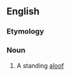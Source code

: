 ==English==

===Etymology===
{{suffix|absist|ence}}

===Noun===
{{en-noun}}

# {{context|obsolete}} A standing [[aloof]]